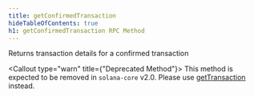 ```yaml
---
title: getConfirmedTransaction
hideTableOfContents: true
h1: getConfirmedTransaction RPC Method
---
```


Returns transaction details for a confirmed transaction

<Callout type="warn" title={"Deprecated Method"}>
  This method is expected to be removed in `solana-core` v2.0. Please use
  [getTransaction](/docs/rpc/http/gettransaction) instead.
</Callout>
